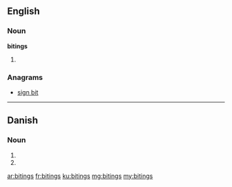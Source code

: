 ==English==

===Noun===
'''bitings'''

# {{plural of|biting}}

===Anagrams===
* [[sign bit#English|sign bit]]

----

==Danish==

===Noun===
{{head|da|noun form|g=c}}

# {{form of|genitive singular indefinite|biting|lang=da}}
# {{form of|genitive plural indefinite|biting|lang=da}}

[[ar:bitings]]
[[fr:bitings]]
[[ku:bitings]]
[[mg:bitings]]
[[my:bitings]]